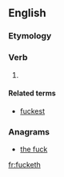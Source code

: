 ==English==

===Etymology===
{{suffix|fuck|eth|lang=en}}

===Verb===
{{head|en|verb form}}

# {{lb|en|vulgar|pseudo‐archaic}} {{form of|third-person singular|fuck|lang=en}}

====Related terms====
* [[fuckest]]

===Anagrams===
* [[the fuck#English|the fuck]]

[[fr:fucketh]]